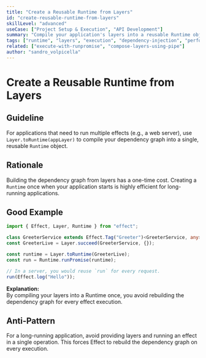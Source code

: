 ```yaml
---
title: "Create a Reusable Runtime from Layers"
id: "create-reusable-runtime-from-layers"
skillLevel: "advanced"
useCase: ["Project Setup & Execution", "API Development"]
summary: "Compile your application's layers into a reusable Runtime object to efficiently execute multiple effects that share the same context."
tags: ["runtime", "layers", "execution", "dependency-injection", "performance"]
related: ["execute-with-runpromise", "compose-layers-using-pipe"]
author: "sandro_volpicella"
---
```


# Create a Reusable Runtime from Layers

## Guideline

For applications that need to run multiple effects (e.g., a web server), use
`Layer.toRuntime(appLayer)` to compile your dependency graph into a single,
reusable `Runtime` object.

## Rationale

Building the dependency graph from layers has a one-time cost. Creating a
`Runtime` once when your application starts is highly efficient for
long-running applications.

## Good Example

```typescript
import { Effect, Layer, Runtime } from "effect";

class GreeterService extends Effect.Tag("Greeter")<GreeterService, any> {}
const GreeterLive = Layer.succeed(GreeterService, {});

const runtime = Layer.toRuntime(GreeterLive);
const run = Runtime.runPromise(runtime);

// In a server, you would reuse `run` for every request.
run(Effect.log("Hello"));
```

**Explanation:**  
By compiling your layers into a Runtime once, you avoid rebuilding the
dependency graph for every effect execution.

## Anti-Pattern

For a long-running application, avoid providing layers and running an effect
in a single operation. This forces Effect to rebuild the dependency graph on
every execution.

